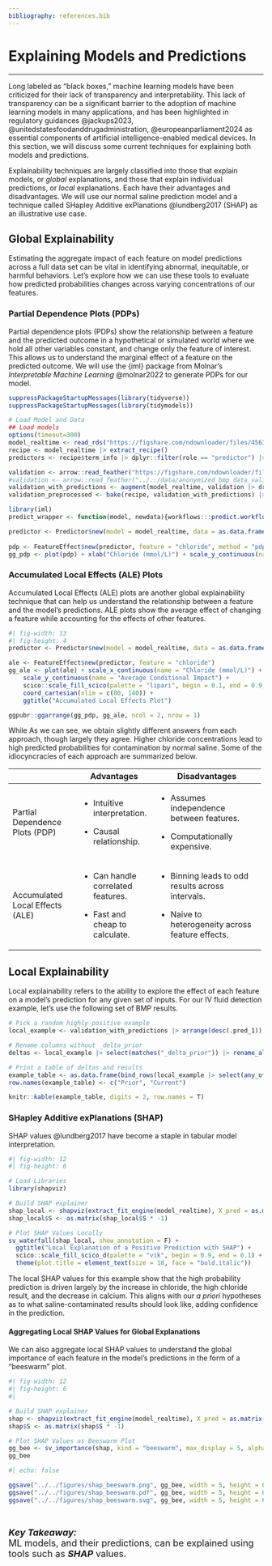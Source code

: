 ```yaml
---
bibliography: references.bib
---
```


# Explaining Models and Predictions {#sec-explainability .unnumbered}

------------------------------------------------------------------------

Long labeled as "black boxes," machine learning models have been criticized for their lack of transparency and interpretability. This lack of transparency can be a significant barrier to the adoption of machine learning models in many applications, and has been highlighted in regulatory guidances @jackups2023, @unitedstatesfoodanddrugadministration, @europeanparliament2024 as essential components of artificial intelligence-enabled medical devices. In this section, we will discuss some current techniques for explaining both models and predictions.

Explainability techniques are largely classified into those that explain models, or *global* explanations, and those that explain individual predictions, or *local* explanations. Each have their advantages and disadvantages. We will use our normal saline prediction model and a technique called SHapley Additive exPlanations @lundberg2017 (SHAP) as an illustrative use case.

## Global Explainability

Estimating the aggregate impact of each feature on model predictions across a full data set can be vital in identifying abnormal, inequitable, or harmful behaviors. Let's explore how we can use these tools to evaluate how predicted probabilities changes across varying concentrations of our features.

### Partial Dependence Plots (PDPs)

Partial dependence plots (PDPs) show the relationship between a feature and the predicted outcome in a hypothetical or simulated world where we hold all other variables constant, and change only the feature of interest. This allows us to understand the marginal effect of a feature on the predicted outcome. We will use the {iml} package from Molnar's *Interpretable Machine Learning* @molnar2022 to generate PDPs for our model.

```r

suppressPackageStartupMessages(library(tidyverse))
suppressPackageStartupMessages(library(tidymodels))

# Load Model and Data
## Load models
options(timeout=300)
model_realtime <- read_rds("https://figshare.com/ndownloader/files/45631488") |> pluck("model") |> bundle::unbundle()
recipe <- model_realtime |> extract_recipe()
predictors <- recipe$term_info |> dplyr::filter(role == "predictor") |> pluck("variable")

validation <- arrow::read_feather("https://figshare.com/ndownloader/files/45407398") |> select(any_of(predictors))
#validation <- arrow::read_feather("../../data/anonymized_bmp_data_validation_small.feather")
validation_with_predictions <- augment(model_realtime, validation |> drop_na(matches("delta_prior"))) |> slice_head(n = 10000, by = ".pred_class")
validation_preprocessed <- bake(recipe, validation_with_predictions) |> bind_cols(validation_with_predictions |> select(matches("pred")))

library(iml)
predict_wrapper <- function(model, newdata){workflows:::predict.workflow(object = model, new_data = newdata, type = "prob")} 

predictor <- Predictor$new(model = model_realtime, data = as.data.frame(validation_with_predictions |> select(any_of(predictors))), y = validation_with_predictions[[".pred_1"]], predict.function = predict_wrapper, type = "prob", class = 2)
  
pdp <- FeatureEffect$new(predictor, feature = "chloride", method = "pdp")
gg_pdp <- plot(pdp) + xlab("Chloride (mmol/L)") + scale_y_continuous(name = "Average Marginal Impact") + ggtitle("Partial Dependence Plot") + coord_cartesian(xlim = c(80, 140))

```

### Accumulated Local Effects (ALE) Plots

Accumulated Local Effects (ALE) plots are another global explainability technique that can help us understand the relationship between a feature and the model's predictions. ALE plots show the average effect of changing a feature while accounting for the effects of other features.

```r
#| fig-width: 13
#| fig-height: 4
predictor <- Predictor$new(model = model_realtime, data = as.data.frame(validation_with_predictions |> select(any_of(predictors))), y = validation_with_predictions[[".pred_1"]], predict.function = predict_wrapper, type = "prob", class = 2)

ale <- FeatureEffect$new(predictor, feature = "chloride")
gg_ale <- plot(ale) + scale_x_continuous(name = "Chloride (mmol/L)") + 
    scale_y_continuous(name = "Average Conditional Impact") + 
    scico::scale_fill_scico(palette = "lipari", begin = 0.1, end = 0.9, name = "Impact on Prediction") + 
    coord_cartesian(xlim = c(80, 140)) + 
    ggtitle("Accumulated Local Effects Plot")

ggpubr::ggarrange(gg_pdp, gg_ale, ncol = 2, nrow = 1)

```

While As we can see, we obtain slightly different answers from each approach, though largely they agree. Higher chloride concentrations lead to high predicted probabilities for contamination by normal saline. Some of the idiocyncracies of each approach are summarized below.

+---------------------------------+-------------------------------------+----------------------------------------------------+
|                                 | Advantages                          | Disadvantages                                      |
+=================================+=====================================+====================================================+
| Partial Dependence Plots (PDP)  | -   Intuitive interpretation.       | -   Assumes independence between features.         |
|                                 |                                     |                                                    |
|                                 | -   Causal relationship.            | -   Computationally expensive.                     |
+---------------------------------+-------------------------------------+----------------------------------------------------+
| Accumulated Local Effects (ALE) | -   Can handle correlated features. | -   Binning leads to odd results across intervals. |
|                                 |                                     |                                                    |
|                                 | -   Fast and cheap to calculate.    | -   Naive to heterogeneity across feature effects. |
+---------------------------------+-------------------------------------+----------------------------------------------------+

## Local Explainability

Local explainability refers to the ability to explore the effect of each feature on a model's prediction for any given set of inputs. For our IV fluid detection example, let's use the following set of BMP results.

```r

# Pick a random highly positive example
local_example <- validation_with_predictions |> arrange(desc(.pred_1)) |> slice_head(n = 1) 

# Rename columns without _delta_prior
deltas <- local_example |> select(matches("_delta_prior")) |> rename_all(~str_remove(.x, "_delta_prior"))

# Print a table of deltas and results
example_table <- as.data.frame(bind_rows(local_example |> select(any_of(predictors)) |> select(-matches("_delta_prior")), local_example |> select(any_of(predictors)) |> select(-matches("_delta_prior")) + deltas))
row.names(example_table) <- c("Prior", "Current")

knitr::kable(example_table, digits = 2, row.names = T)

```

### SHapley Additive exPlanations (SHAP)

SHAP values @lundberg2017 have become a staple in tabular model interpretation.

```r
#| fig-width: 12
#| fig-height: 6

# Load Libraries
library(shapviz)

# Build SHAP explainer
shap_local <- shapviz(extract_fit_engine(model_realtime), X_pred = as.matrix(local_example |> select(any_of(predictors)) %>% bake(recipe, .)), X = local_example)
shap_local$S <- as.matrix(shap_local$S * -1)

# Plot SHAP Values Locally
sv_waterfall(shap_local, show_annotation = F) + 
  ggtitle("Local Explanation of a Positive Prediction with SHAP") + 
  scico::scale_fill_scico_d(palette = "vik", begin = 0.9, end = 0.1) +
  theme(plot.title = element_text(size = 18, face = "bold.italic"))

```

The local SHAP values for this example show that the high probability prediction is driven largely by the increase in chloride, the high chloride result, and the decrease in calcium. This aligns with our *a priori* hypotheses as to what saline-contaminated results should look like, adding confidence in the prediction.

#### Aggregating Local SHAP Values for Global Explanations

We can also aggregate local SHAP values to understand the global importance of each feature in the model's predictions in the form of a "beeswarm" plot.

```r
#| fig-width: 12
#| fig-height: 6
#| 

# Build SHAP explainer
shap <- shapviz(extract_fit_engine(model_realtime), X_pred = as.matrix(validation_with_predictions |> select(any_of(predictors)) %>% bake(recipe, .)), X = as.data.frame(validation_with_predictions))
shap$S <- as.matrix(shap$S * -1)

# Plot SHAP Values as Beeswarm Plot
gg_bee <- sv_importance(shap, kind = "beeswarm", max_display = 5, alpha = 0.5) + scico::scale_color_scico(palette = "vik", breaks = c(0, 1), labels = c("Low", "High"), name = "Feature Value") + xlab("Impact on Prediction") + theme(legend.position = c(0.15, 0.15), legend.direction = "horizontal", legend.title.position = "top", axis.text.x.bottom = element_blank())
gg_bee

```

```r
#| echo: false

ggsave("../../figures/shap_beeswarm.png", gg_bee, width = 5, height = 6, dpi = 1200)
ggsave("../../figures/shap_beeswarm.pdf", gg_bee, width = 5, height = 6)
ggsave("../../figures/shap_beeswarm.svg", gg_bee, width = 5, height = 6)

```

\

::: {.callout-tip appearance="simple" icon="false"}
[***Key Takeaway:***\
ML models, and their predictions, can be explained using tools such as ***SHAP*** values.]{style="font-size:18px;"}
:::
